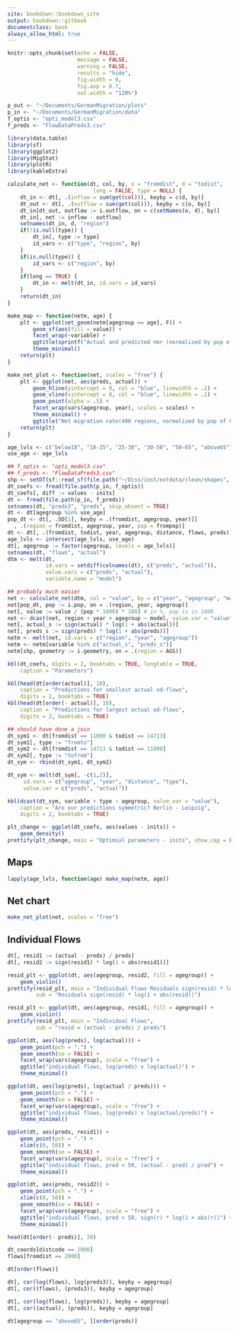 ```yaml
--- 
site: bookdown::bookdown_site
output: bookdown::gitbook
documentclass: book
always_allow_html: true
---
```



```r

knitr::opts_chunk$set(echo = FALSE,
                      message = FALSE,
                      warning = FALSE,
                      results = "hide",
                      fig.width = 8,
                      fig.asp = 0.7,
                      out.width = "120%")

```

```r

p_out <- "~/Documents/GermanMigration/plots"
p_in <- "~/Documents/GermanMigration/data"
f_optis <- "opti_model3.csv"
f_preds <- "FlowDataPreds3.csv"

library(data.table)
library(sf)
library(ggplot2)
library(MigStat)
library(plotR)
library(kableExtra)

calculate_net <- function(dt, col, by, o = "fromdist", d = "todist",
                           long = FALSE, type = NULL) {
    dt_in <- dt[, .(inflow = sum(get(col))), keyby = c(d, by)]
    dt_out <- dt[, .(outflow = sum(get(col))), keyby = c(o, by)]
    dt_in[dt_out, outflow := i.outflow, on = c(setNames(o, d), by)]
    dt_in[, net := inflow - outflow]
    setnames(dt_in, d, "region")
    if(!is.null(type)) {
        dt_in[, type := type]
        id_vars <- c("type", "region", by)
    }
    if(is.null(type)) {
        id_vars <- c("region", by)
    }
    if(long == TRUE) {
        dt_in <- melt(dt_in, id.vars = id_vars)
    }
    return(dt_in)
}

make_map <- function(netm, age) {
    plt <- ggplot(set_geom(netm[agegroup == age], F)) +
        geom_sf(aes(fill = value)) +
        facet_wrap(~variable) +
        ggtitle(sprintf("Actual and predicted nmr (normalized by pop of Germans) for age group %s", age)) +
        theme_minimal() 
    return(plt)
}

make_net_plot <- function(net, scales = "free") {
    plt <- ggplot(net, aes(preds, actual)) +
        geom_hline(yintercept = 0, col = "blue", linewidth = .2) +
        geom_vline(xintercept = 0, col = "blue", linewidth = .2) +        
        geom_point(alpha = .5) +
        facet_wrap(vars(agegroup, year), scales = scales) +
        theme_minimal() +
        ggtitle("Net migration rate(400 regions, normalized by pop of Germans)")
    return(plt)
}

```

```r

age_lvls <- c("below18", "18-25", "25-30", "30-50", "50-65", "above65")
use_age <- age_lvls

## f_optis <- "opti_model3.csv"
## f_preds <- "FlowDataPreds3.csv"
shp <- setDT(sf::read_sf(file.path("~/Diss/inst/extdata/clean/shapes", "districts_ext.shp")))
dt_coefs <- fread(file.path(p_in, f_optis))
dt_coefs[, diff := values - inits]
dt <- fread(file.path(p_in, f_preds))
setnames(dt, "preds3", "preds", skip_absent = TRUE)
dt <- dt[agegroup %in% use_age]
pop_dt <- dt[, .SD[1], keyby = .(fromdist, agegroup, year)][
  , .(region = fromdist, agegroup, year, pop = frompop)]
dt <- dt[, .(fromdist, todist, year, agegroup, distance, flows, preds)]
age_lvls <- intersect(age_lvls, use_age)
dt[, agegroup := factor(agegroup, levels = age_lvls)]
setnames(dt, "flows", "actual")
dtm <- melt(dt,
            id.vars = setdiff(colnames(dt), c("preds", "actual")),
            value.vars = c("preds", "actual"),
            variable.name = "model")

## probably much easier
net <- calculate_net(dtm, col = "value", by = c("year", "agegroup", "model"), long = TRUE)[variable == "net"]
net[pop_dt, pop := i.pop, on = .(region, year, agegroup)]
net[, value := value / (pop * 1000) * 100] # in %, pop is in 1000
net <- dcast(net, region + year + agegroup ~ model, value.var = "value")
net[, actual_s := sign(actual) * log(1 + abs(actual))]
net[, preds_s := sign(preds) * log(1 + abs(preds))]
netm <- melt(net, id.vars = c("region", "year", "agegroup"))
netm <- netm[variable %in% c("actual_s", "preds_s")]
netm[shp, geometry := i.geometry, on = .(region = AGS)]

```

```r

kbl(dt_coefs, digits = 2, booktabs = TRUE, longtable = TRUE,
    caption = "Parameters")

```

```r

kbl(head(dt[order(actual)], 10),
    caption = "Predictions for smallest actual od-flows",
    digits = 2, booktabs = TRUE)
kbl(head(dt[order(- actual)], 10),
    caption = "Predictions for largest actual od-flows",
    digits = 2, booktabs = TRUE)

## should have done a join
dt_sym1 <- dt[fromdist == 11000 & todist == 14713]
dt_sym1[, type := "fromto"]
dt_sym2 <- dt[fromdist == 14713 & todist == 11000]
dt_sym2[, type := "tofrom"]
dt_sym <- rbind(dt_sym1, dt_sym2)

dt_sym <- melt(dt_sym[, -c(1,2)],
     id.vars = c("agegroup", "year", "distance", "type"),
     value.var = c("preds", "actual"))

kbl(dcast(dt_sym, variable + type ~ agegroup, value.var = "value"),
    caption = "Are our predictions symmetric? Berlin - Leipzig",
    digits = 2, booktabs = TRUE)

```
```r

plt_change <- ggplot(dt_coefs, aes(values - inits)) +
    geom_density() 
prettify(plt_change, main = "Optimial parameters - inits", show_cap = FALSE)

```


## Maps
```r

lapply(age_lvls, function(age) make_map(netm, age))

```

## Net chart
```r

make_net_plot(net, scales = "free")

```

## Individual Flows

```r

dt[, resid1 := (actual - preds) / preds]
dt[, resid2 := sign(resid1) * log(1 + abs(resid1))]

resid_plt <- ggplot(dt, aes(agegroup, resid2, fill = agegroup)) +
    geom_violin() 
prettify(resid_plt, main = "Individual Flows Residuals sign(resid) * log(1 + abs(resid))",
         sub = "Residuals sign(resid) * log(1 + abs(resid))")

resid_plt <- ggplot(dt, aes(agegroup, resid1, fill = agegroup)) +
    geom_violin() 
prettify(resid_plt, main = "Individual Flows",
         sub = "resid = (actual - preds) / preds")

```

```r

ggplot(dt, aes(log(preds), log(actual))) +
    geom_point(pch = ".") +
    geom_smooth(se = FALSE) +
    facet_wrap(vars(agegroup), scale = "free") +
    ggtitle("individual flows, log(preds) v log(actual)") +
    theme_minimal()

ggplot(dt, aes(log(preds), log(actual / preds))) +
    geom_point(pch = ".") +
    geom_smooth(se = FALSE) +
    facet_wrap(vars(agegroup), scale = "free") +
    ggtitle("individual flows, log(preds) v log(actual/preds)") +
    theme_minimal()

ggplot(dt, aes(preds, resid1)) +
    geom_point(pch = ".") +
    xlim(c(0, 50)) +
    geom_smooth(se = FALSE) +
    facet_wrap(vars(agegroup), scale = "free") +
    ggtitle("individual flows, pred < 50, (actual - pred) / pred") +
    theme_minimal()

ggplot(dt, aes(preds, resid2)) +
    geom_point(pch = ".") +
    xlim(c(0, 50)) +
    geom_smooth(se = FALSE) +
    facet_wrap(vars(agegroup), scale = "free") +
    ggtitle("individual flows, pred < 50, sign(r) * log(1 + abs(r))") +
    theme_minimal()

```

```r

head(dt[order(- preds)], 20)

dt_coords[distcode == 2000]
flows[fromdist == 2000]

dt[order(flows)]

dt[, cor(log(flows), log(preds3)), keyby = agegroup]
dt[, cor((flows), (preds3)), keyby = agegroup]

dt[, cor(log(flows), log(preds)), keyby = agegroup]
dt[, cor((actual), (preds)), keyby = agegroup]

dt[agegroup == "above65", ][order(preds)]

```
